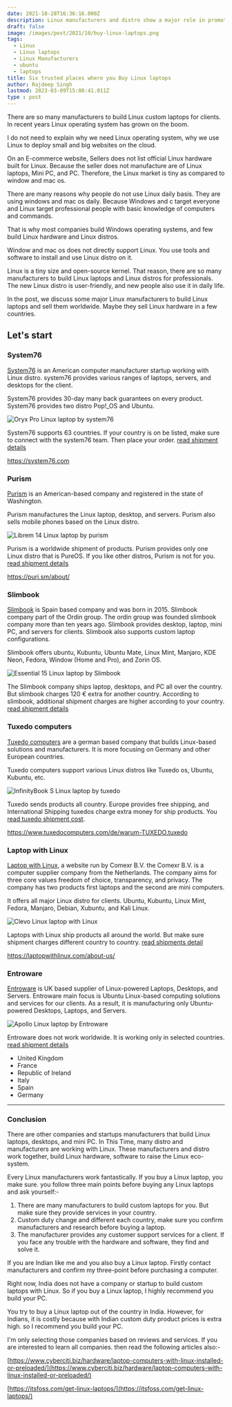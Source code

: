 ```yaml
---
date: 2021-10-28T16:36:16.000Z
description: Linux manufacturers and distro show a major role in promoting Linux. Now Linux distro also targets beginner people with greater Ui. Various manufacturers target, These Distro and build Linux hardware for them.
draft: false
image: /images/post/2021/10/buy-linux-laptops.png
tags:
  - Linux
  - Linux laptops
  - Linux Manufacturers
  - ubuntu
  - laptops
title: Six trusted places where you Buy Linux laptops
author: Rajdeep Singh
lastmod: 2023-03-09T15:08:41.011Z
type : post
---
```


There are so many manufacturers to build Linux custom laptops for clients. In recent years Linux operating system has grown on the boom. 

I do not need to explain why we need Linux operating system, why we use Linux to deploy small and
big websites on the cloud.

On an E-commerce website, Sellers does not list official Linux hardware built for Linux. Because the seller does not manufacture are of Linux laptops, Mini
PC, and PC. Therefore, the Linux market is tiny as compared to window and mac os. 

There are many reasons why people do not use Linux daily basis. They are using windows and mac os daily. Because Windows and c target everyone and Linux
target professional people with basic knowledge of computers and commands. 

That is why most companies build Windows operating systems, and few build Linux hardware and Linux distros.

Window and mac os does not directly support Linux. You use tools and software to install and use Linux distro on it.

Linux is a tiny size and open-source kernel. That reason, there are so many manufacturers to build Linux laptops and Linux distros for professionals. The
new Linux distro is user-friendly, and new people also use it in daily life.

In the post, we discuss some major Linux manufacturers to build Linux laptops and sell them worldwide. Maybe they sell Linux hardware in a few countries.

## Let's start

### System76

[System76](https://system76.com/) is an American computer manufacturer startup working with Linux distro. system76 provides various ranges of laptops, servers,
and desktops for the client.

System76 provides 30-day many back guarantees on every product. System76 provides two distro Pop!_OS and Ubuntu.

![Oryx Pro Linux laptop by system76](/images/post/2021/10/screenshot-system76.com-2021.10.27-16_04_33.png "Oryx Pro Linux laptop by system76")

System76 supports 63 countries. If your country is on be listed, make sure to connect with the system76 team. Then place your order.
[read shipment details](https://system76.com/shipping)

https://system76.com

### Purism

[Purism](https://puri.sm) is an American-based company and registered in the state of Washington.

Purism manufactures the Linux laptop, desktop, and servers. Purism also sells mobile phones based on the Linux distro.

![Librem 14 Linux laptop by purism](/images/post/2021/10/screenshot-puri.sm-2021.10.27-16_33_24.png "Librem 14 Linux laptop by purism")

Purism is a worldwide shipment of products. Purism provides only one Linux distro that is PureOS. If you like other distros, Purism is not for you.
[read shipment details](https://puri.sm/faq/do-you-ship-worldwide/)

https://puri.sm/about/

### Slimbook

[Slimbook](https://slimbook.es/en/) is Spain based company and was born in 2015. Slimbook company part of the Ordin group. The ordin group was founded slimbook
company more than ten years ago. Slimbook provides desktop, laptop, mini PC, and servers for clients. Slimbook also supports custom laptop configurations.

Slimbook offers ubuntu, Kubuntu, Ubuntu Mate, Linux Mint, Manjaro, KDE Neon, Fedora, Window (Home and Pro), and Zorin OS.

![Essential 15 Linux laptop by Slimbook](/images/post/2021/10/05.jpg "Essential 15 Linux laptop by Slimbook")

The Slimbook company ships laptop, desktops, and PC all over the country. But slimbook charges 120 € extra for another country. According to slimbook,
additional shipment charges are higher according to your country. [read shipment details](https://slimbook.es/en/faq#shipping-fees)

### Tuxedo computers

[Tuxedo computers](https://www.tuxedocomputers.com/) are a german based company that builds Linux-based solutions and manufacturers. It is more focusing on
Germany and other European countries.

Tuxedo computers support various Linux distros like Tuxedo os, Ubuntu, Kubuntu, etc.

![InfinityBook S Linux laptop by tuxedo](/images/post/2021/10/39039_3.jpg "InfinityBook S Linux laptop by tuxedo")

Tuxedo sends products all country. Europe provides free shipping, and International Shipping tuxedos charge extra money for ship products. You [read tuxedo shipment cost](https://www.tuxedocomputers.com/de/Versandkosten.tuxedo).

https://www.tuxedocomputers.com/de/warum-TUXEDO.tuxedo

### Laptop with Linux

[Laptop with Linux](https://laptopwithlinux.com/), a website run by Comexr B.V. the Comexr B.V. is a computer supplier company from the Netherlands. The company
aims for three core values freedom of choice, transparency, and privacy. The company has two products first laptops and the second are mini computers.

It offers all major Linux distro for clients. Ubuntu, Kubuntu, Linux Mint, Fedora, Manjaro, Debian, Xubuntu, and Kali Linux.

![Clevo Linux laptop with Linux](/images/post/2021/10/linux-laptops-1.png "Clevo Linux laptop with Linux")

Laptops with Linux ship products all around the world. But make sure shipment charges different country to country. [read shipments detail](https://laptopwithlinux.com/faq/#verzenden)

https://laptopwithlinux.com/about-us/

### Entroware

[Entroware](https://www.entroware.com/store/) is UK based supplier of Linux-powered Laptops, Desktops, and Servers. Entroware main focus is Ubuntu
Linux-based computing solutions and services for our clients. As a result, it is manufacturing only Ubuntu-powered Desktops, Laptops, and Servers.

![Apollo Linux laptop by Entroware](/images/post/2021/10/apollo-el02r8-open-front-1000x800.jpg "Apollo Linux laptop by Entroware")

Entroware does not work worldwide. It is working only in selected countries.
[read shipment details](https://www.entroware.com/store/ordering-information)

- United Kingdom
- France
- Republic of Ireland
- Italy
- Spain
- Germany

---

### Conclusion

There are other companies and startups manufacturers that build Linux laptops, desktops, and mini PC. In This Time, many distro and manufacturers are working
with Linux. These manufacturers and distro work together, build Linux hardware, software to raise the Linux eco-system.

Every Linux manufacturers work fantastically. If you buy a Linux laptop, you make sure. you follow three main points before buying any Linux laptops and ask
yourself:-

1. There are many manufacturers to build custom laptops for you. But make sure they provide services in your country.
2. Custom duty change and different each country, make sure you confirm manufacturers and research before buying a laptop.
3. The manufacturer provides any customer support services for a client. If you face any trouble with the hardware and software, they find and solve it.

If you are Indian like me and you also buy a Linux laptop. Firstly contact
manufacturers and confirm my three-point before purchasing a computer.

Right now, India does not have a company or startup to build custom laptops with Linux. So if you buy a Linux laptop, I highly recommend you build your PC.

You try to buy a Linux laptop out of the country in India. However, for Indians, it is costly because with Indian custom duty product prices is extra high. so I recommend you build your PC.

I'm only selecting those companies based on reviews and services. If you are interested to learn all companies. then read the following articles also:-

[https://www.cyberciti.biz/hardware/laptop-computers-with-linux-installed-or-preloaded/](https://www.cyberciti.biz/hardware/laptop-computers-with-linux-installed-or-preloaded/)

[https://itsfoss.com/get-linux-laptops/](https://itsfoss.com/get-linux-laptops/)
